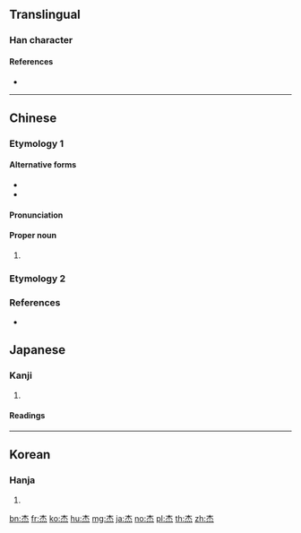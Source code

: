 {{also|傑}}
==Translingual==

===Han character===
{{Han char|rn=75|rad=木|as=04|sn=8|four=40339|canj=DF|ids=⿱木灬}}

====References====
* {{Han ref|kx=0513.110|dkj=14498|dj=0899.070|hdz=21175.010|uh=6770}}

----

==Chinese==

===Etymology 1===
{{zh-forms}}

====Alternative forms====
* {{zh-l|⿱木一}}
* {{zh-l|⿱术灬}}

====Pronunciation====
{{zh-pron|m=jié|cat=pn}}

====Proper noun====
{{zh-proper noun}}

# {{given name||lang=zh}}
{{attention|zh|Is there anything extra that Kangxi Zidian has to say?}}

===Etymology 2===
{{zh-see|傑}}

===References===
* {{R:twedu|A01883}}

==Japanese==

===Kanji===
{{ja-kanji|grade=|rs=木04}}

# {{defn|lang=ja|sort=木04}}

====Readings====
{{ja-readings|goon=[[げち]] (gechi)|kanon=[[けつ]] (ketsu)|kun=[[すぐれる]] (sugureru)}}

----

==Korean==

===Hanja===
{{ko-hanja|hangeul=걸|eumhun=|rv=geol|mr=kŏl|y=kel}}

# {{defn|lang=ko|sort=木04}}

[[bn:杰]]
[[fr:杰]]
[[ko:杰]]
[[hu:杰]]
[[mg:杰]]
[[ja:杰]]
[[no:杰]]
[[pl:杰]]
[[th:杰]]
[[zh:杰]]